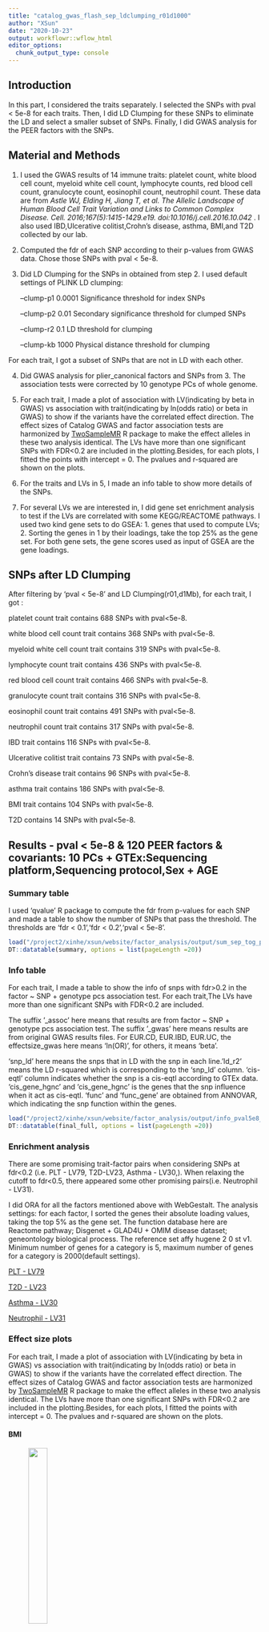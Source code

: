 ```yaml
---
title: "catalog_gwas_flash_sep_ldclumping_r01d1000"
author: "XSun"
date: "2020-10-23"
output: workflowr::wflow_html
editor_options:
  chunk_output_type: console
---
```


## Introduction

In this part, I considered the traits separately. I selected the SNPs with pval < 5e-8 for each traits. Then, I did LD Clumping for these SNPs to eliminate the LD and select a smaller subset of SNPs. Finally, I did GWAS analysis for the PEER factors with the SNPs.


## Material and Methods

1. I used the GWAS results of 14 immune traits: platelet count, white blood cell count, myeloid white cell count, lymphocyte counts, red blood cell count, granulocyte count, eosinophil count, neutrophil count. These data are from *Astle WJ, Elding H, Jiang T, et al. The Allelic Landscape of Human Blood Cell Trait Variation and Links to Common Complex Disease. Cell. 2016;167(5):1415-1429.e19. doi:10.1016/j.cell.2016.10.042* . I also used IBD,Ulcerative colitist,Crohn's disease, asthma, BMI,and T2D collected by our lab.

2. Computed the fdr of each SNP according to their p-values from GWAS data. Chose those SNPs with pval < 5e-8. 

3. Did LD Clumping for the SNPs in obtained from step 2. I used default settings of PLINK LD clumping: 
      
     --clump-p1 0.0001            Significance threshold for index SNPs
     
     --clump-p2 0.01              Secondary significance threshold for clumped SNPs
 
     --clump-r2 0.1               LD threshold for clumping

     --clump-kb 1000               Physical distance threshold for clumping

For each trait, I got a subset of SNPs that are not in LD with each other.

4. Did GWAS analysis for plier_canonical factors and SNPs from 3. The association tests were corrected by 10 genotype PCs of whole genome.

5. For each trait, I made a plot of association with LV(indicating by beta in GWAS) vs association with trait(indicating by ln(odds ratio) or beta in GWAS) to show if the variants have the correlated effect direction. The effect sizes of Catalog GWAS and factor association tests are harmonized by [TwoSampleMR](https://mrcieu.github.io/TwoSampleMR/articles/introduction.html) R package to make the effect alleles in these two analysis identical. The LVs have more than one significant SNPs with FDR<0.2 are included in the plotting.Besides, for each plots, I fitted the points with intercept = 0. The pvalues and r-squared are shown on the plots.

6. For the traits and LVs in 5, I made an info table to show more details of the SNPs. 

7. For several LVs we are interested in, I did gene set enrichment analysis to test if the LVs are correlated with some KEGG/REACTOME pathways. I used two kind gene sets to do GSEA: 1. genes that used to compute LVs; 2. Sorting the genes in 1 by their loadings, take the top 25% as the gene set. For both gene sets, the gene scores used as input of GSEA are the gene loadings.


## SNPs after LD Clumping

After filtering by 'pval < 5e-8' and LD Clumping(r01,d1Mb), for each trait, I got :

platelet count trait contains 688 SNPs with pval<5e-8. 

white blood cell count trait contains 368 SNPs with pval<5e-8. 

myeloid white cell count trait contains 319 SNPs with pval<5e-8. 

lymphocyte count trait contains 436 SNPs with pval<5e-8. 

red blood cell count trait contains 466 SNPs with pval<5e-8. 

granulocyte count trait contains 316 SNPs with pval<5e-8. 

eosinophil count trait contains 491 SNPs with pval<5e-8. 

neutrophil count trait contains 317 SNPs with pval<5e-8. 

IBD trait contains 116 SNPs with pval<5e-8. 

Ulcerative colitist trait contains 73 SNPs with pval<5e-8. 

Crohn's disease trait contains 96 SNPs with pval<5e-8. 

asthma trait contains 186 SNPs with pval<5e-8. 

BMI trait contains 104 SNPs with pval<5e-8. 

T2D contains 14 SNPs with pval<5e-8. 



## Results - pval < 5e-8 & 120 PEER factors & covariants: 10 PCs + GTEx:Sequencing platform,Sequencing protocol,Sex + AGE

### Summary table

I used 'qvalue' R package to compute the fdr from p-values for each SNP and made a table to show the number of SNPs that pass the threshold. The thresholds are 'fdr < 0.1','fdr < 0.2','pval < 5e-8'.

```r
load("/project2/xinhe/xsun/website/factor_analysis/output/sum_sep_tog_pval_flash_wgpc_ldcl_d1k_ageco.rdata")
DT::datatable(summary, options = list(pageLength =20))
```


### Info table

For each trait, I made a table to show the info of snps with fdr>0.2 in the factor ~ SNP + genotype pcs association test. For each trait,The LVs have more than one significant SNPs with FDR<0.2 are included. 

The suffix '_assoc' here means that results are from factor ~ SNP + genotype pcs association test. The suffix '_gwas' here means results are from original GWAS results files. For EUR.CD, EUR.IBD, EUR.UC, the effectsize_gwas here means 'ln(OR)', for others, it means 'beta'. 

'snp_ld' here means the snps that in LD with the snp in each line.'ld_r2' means the LD r-squared which is corresponding to the 'snp_ld' column. 'cis-eqtl' column indicates whether the snp is a cis-eqtl according to GTEx data. 'cis_gene_hgnc' and 'cis_gene_hgnc' is the genes that the snp influence when it act as cis-eqtl. 'func' and 'func_gene' are obtained from ANNOVAR, which indicating the snp function within the genes.

```r
load("/project2/xinhe/xsun/website/factor_analysis/output/info_pval5e8_flash_ld_d1k_ageco.rdata")
DT::datatable(final_full, options = list(pageLength =20))
```


### Enrichment analysis

There are some promising trait-factor pairs when considering SNPs at fdr<0.2 (i.e. PLT - LV79, T2D-LV23, Asthma - LV30,). When relaxing the cutoff to fdr<0.5, there appeared some other promising pairs(i.e. Neutrophil - LV31).

I did ORA for all the factors mentioned above with WebGestalt. The analysis settings: for each factor, I sorted the genes their absolute loading values, taking the top 5% as the gene set. The function database here are Reactome pathway; Disgenet + GLAD4U + OMIM disease dataset; geneontology biological process. The reference set affy hugene 2 0 st v1. Minimum number of genes for a category is 5, maximum number of genes for a category is 2000(default settings).


[PLT - LV79](http://www.webgestalt.org/results/1603486860/#)

[T2D - LV23](http://www.webgestalt.org/results/1603486885/#)

[Asthma - LV30](http://www.webgestalt.org/results/1603502899/#)

[Neutrophil - LV31](http://www.webgestalt.org/results/1603486867/#)



### Effect size plots

For each trait, I made a plot of association with LV(indicating by beta in GWAS) vs association with trait(indicating by ln(odds ratio) or beta in GWAS) to show if the variants have the correlated effect direction. The effect sizes of Catalog GWAS and factor association tests are harmonized by [TwoSampleMR](https://mrcieu.github.io/TwoSampleMR/articles/introduction.html) R package to make the effect alleles in these two analysis identical. The LVs have more than one significant SNPs with FDR<0.2 are included in the plotting.Besides, for each plots, I fitted the points with intercept = 0. The pvalues and r-squared are shown on the plots.

#### BMI 

<figure class="half">
    <img src="https://github.com/xsun1229/factor_analysis/raw/master/output/effectsize_lv90_bmi_pval5e8_flash_d1k_ageco.jpeg" width="30%">
</figure>


#### Eosinophil count 

<figure class="half">
    <img src="https://github.com/xsun1229/factor_analysis/raw/master/output/effectsize_lv73_eo_pval5e8_flash_d1k_ageco.jpeg" width="30%">
</figure>

#### Crohn's disease

<figure class="half">
    <img src="https://github.com/xsun1229/factor_analysis/raw/master/output/effectsize_lv12_EUR.CD_pval5e8_flash_d1k_ageco.jpeg" width="30%">
    <img src="https://github.com/xsun1229/factor_analysis/raw/master/output/effectsize_lv6_EUR.CD_pval5e8_flash_d1k_ageco.jpeg" width="30%">
</figure>

#### IBD

None of the LVs have >1 SNPs at FDR<0.2.

#### Ulcerative colitist

<figure class="half">
    <img src="https://github.com/xsun1229/factor_analysis/raw/master/output/effectsize_lv66_EUR.UC_pval5e8_flash_d1k_ageco.jpeg" width="30%">
    <img src="https://github.com/xsun1229/factor_analysis/raw/master/output/effectsize_lv91_EUR.UC_pval5e8_flash_d1k_ageco.jpeg" width="30%">
</figure>


#### granulocyte count

None of the LVs have >1 SNPs at FDR<0.2.


#### lymphocyte count

<figure class="half">
    <img src="https://github.com/xsun1229/factor_analysis/raw/master/output/effectsize_lv100_lymph_pval5e8_flash_d1k_ageco.jpeg" width="30%">
</figure>

#### myeloid white cell count

None of the LVs have >1 SNPs at FDR<0.2.

#### neutrophil count

<figure class="half">
    <img src="https://github.com/xsun1229/factor_analysis/raw/master/output/effectsize_lv31_neut_pval5e8_flash_d1k_ageco.jpeg" width="30%">
</figure>

#### plt

<figure class="half">
    <img src="https://github.com/xsun1229/factor_analysis/raw/master/output/effectsize_lv79_plt_pval5e8_flash_d1k_ageco.jpeg" width="30%">
    <img src="https://github.com/xsun1229/factor_analysis/raw/master/output/effectsize_lv65_plt_pval5e8_flash_d1k_ageco.jpeg" width="30%">
</figure>

#### rbc

<figure class="half">
    <img src="https://github.com/xsun1229/factor_analysis/raw/master/output/effectsize_lv37_rbc_pval5e8_flash_d1k_ageco.jpeg" width="30%">
    <img src="https://github.com/xsun1229/factor_analysis/raw/master/output/effectsize_lv48_rbc_pval5e8_flash_d1k_ageco.jpeg" width="30%">
</figure>

#### T2D

<img src="https://github.com/xsun1229/factor_analysis/raw/master/output/effectsize_lv23_T2D_pval5e8_flash_d1k_ageco.jpeg" width="30%">

#### asthma

<figure class="half">
    <img src="https://github.com/xsun1229/factor_analysis/raw/master/output/effectsize_lv87_ukb.allasthma_pval5e8_flash_d1k_ageco.jpeg" width="30%">
    <img src="https://github.com/xsun1229/factor_analysis/raw/master/output/effectsize_lv30_ukb.allasthma_pval5e8_flash_d1k_ageco.jpeg" width="30%">
    <img src="https://github.com/xsun1229/factor_analysis/raw/master/output/effectsize_lv42_ukb.allasthma_pval5e8_flash_d1k_ageco.jpeg" width="30%">
</figure>

#### wbc

None of the LVs have >1 SNPs at FDR<0.2.


### Effect size plots- more SNPs

For some promising trait-factor pairs , I relaxed the fdr threshold of the SNPs that used to make effect size plots(from 0.2 to 0.3/0.5)

#### Neutrophil count

The neut ~lv31 is not very promising pairs when considering SNPs at fdr<0.2, but the fitting result at fdr <0.5 is better than the former result . So I post the plots here too.


<figure class="half">
    <img src="https://github.com/xsun1229/factor_analysis/raw/master/output/effectsize_lv31_neut_pval5e8_flash_d1k_ageco.jpeg" width="30%">
    <img src="https://github.com/xsun1229/factor_analysis/raw/master/output/effectsize_lv31_neut_pval5e8_flash_d1k_ageco_fdr03.jpeg" width="30%">
    <img src="https://github.com/xsun1229/factor_analysis/raw/master/output/effectsize_lv31_neut_pval5e8_flash_d1k_ageco_fdr05.jpeg" width="30%">
</figure>


#### platelet

<figure class="half">
    <img src="https://github.com/xsun1229/factor_analysis/raw/master/output/effectsize_lv79_plt_pval5e8_flash_d1k_ageco.jpeg" width="30%">
    <img src="https://github.com/xsun1229/factor_analysis/raw/master/output/effectsize_lv79_plt_pval5e8_flash_d1k_ageco_fdr03.jpeg" width="30%">
    <img src="https://github.com/xsun1229/factor_analysis/raw/master/output/effectsize_lv79_plt_pval5e8_flash_d1k_ageco_fdr05.jpeg" width="30%">
</figure>


#### T2D

<figure class="half">
    <img src="https://github.com/xsun1229/factor_analysis/raw/master/output/effectsize_lv23_T2D_pval5e8_flash_d1k_ageco.jpeg" width="30%">
    <img src="https://github.com/xsun1229/factor_analysis/raw/master/output/effectsize_lv23_T2D_pval5e8_flash_d1k_ageco_fdr03.jpeg" width="30%">
    <img src="https://github.com/xsun1229/factor_analysis/raw/master/output/effectsize_lv23_T2D_pval5e8_flash_d1k_ageco_fdr05.jpeg" width="30%">
</figure>


#### asthma

<figure class="half">
    <img src="https://github.com/xsun1229/factor_analysis/raw/master/output/effectsize_lv30_ukb.allasthma_pval5e8_flash_d1k_ageco.jpeg" width="30%">
    <img src="https://github.com/xsun1229/factor_analysis/raw/master/output/effectsize_lv30_ukb.allasthma_pval5e8_flash_d1k_ageco_fdr03.jpeg" width="30%">
    <img src="https://github.com/xsun1229/factor_analysis/raw/master/output/effectsize_lv30_ukb.allasthma_pval5e8_flash_d1k_ageco_fdr05.jpeg" width="30%">
</figure>




### Effect size plots - checking the reverse causality

To check if the effect size correlation is due to reverse causality: i.e. trait -> LV (trait causally affect LV), instead of LV -> trait (which is what we like to see). I used all SNPs associated with traits(pval<5E-8). The x-axis is the effects of these SNPs on trait, and y-axis is the effects on LV. 

Some pair show p < 0.05, the result may be driven by the possible causal effect of LV -> trait. To test this, I removed the SNPs that are associated with LVs at FDR < 0.2 and made the plots again.

#### Neutrophil count

<figure class="half">
    <img src="https://github.com/xsun1229/factor_analysis/raw/master/output/effectsize_lv31_neut_pval5e8_flash_d1k_ageco_reverse.jpeg" width="30%">
</figure>

<figure class="half">
    <img src="https://github.com/xsun1229/factor_analysis/raw/master/output/effectsize_lv31_neut_pval5e8_flash_d1k_ageco_reverse_remove.jpeg" width="30%">
</figure>

#### platelet count

<figure class="half">
    <img src="https://github.com/xsun1229/factor_analysis/raw/master/output/effectsize_lv79_plt_pval5e8_flash_d1k_ageco_reverse.jpeg" width="30%">
</figure>

<figure class="half">
    <img src="https://github.com/xsun1229/factor_analysis/raw/master/output/effectsize_lv79_plt_pval5e8_flash_d1k_ageco_reverse_remove.jpeg" width="30%">
</figure>

#### T2D

<figure class="half">
    <img src="https://github.com/xsun1229/factor_analysis/raw/master/output/effectsize_lv23_T2D_pval5e8_flash_d1k_ageco_reverse.jpeg" width="30%">
</figure>

<figure class="half">
    <img src="https://github.com/xsun1229/factor_analysis/raw/master/output/effectsize_lv23_T2D_pval5e8_flash_d1k_ageco_reverse_remove.jpeg" width="30%">
</figure>

#### asthma

<figure class="half">
    <img src="https://github.com/xsun1229/factor_analysis/raw/master/output/effectsize_lv30_ukb.allasthma_pval5e8_flash_d1k_ageco_reverse.jpeg" width="30%">
</figure>

<figure class="half">
    <img src="https://github.com/xsun1229/factor_analysis/raw/master/output/effectsize_lv30_ukb.allasthma_pval5e8_flash_d1k_ageco_reverse_remove.jpeg" width="30%">
</figure>



### QQplots - promising pairs

#### Neutrophil count

<figure class="half">
    <img src="https://github.com/xsun1229/factor_analysis/raw/master/output/qq_unif_lv31_neut_flash.jpeg" width="30%">
</figure>

#### platelet count

<figure class="half">
    <img src="https://github.com/xsun1229/factor_analysis/raw/master/output/qq_unif_lv79_plt_flash.jpeg" width="30%">
</figure>

#### T2D

<figure class="half">
    <img src="https://github.com/xsun1229/factor_analysis/raw/master/output/qq_unif_lv23_T2D_flash.jpeg" width="30%">
</figure>

#### asthma

<figure class="half">
    <img src="https://github.com/xsun1229/factor_analysis/raw/master/output/qq_unif_lv30_ukb.allasthma_flash.jpeg" width="30%">
</figure>

### Colocalization

#### Neutrophil count

lv31 top1 snp and its chromosome

```r
load("/project2/xinhe/xsun/website/factor_analysis/output/neut_lv31_coloc.results_flash_d1k.rdata")
note <- c(NA,"no association with either trait","association with trait 1 but not with trait 2","association with trait 2 but not with trait 1","association with trait 1 and trait 2,two independent SNPs"," association with trait 1 and trait 2, one shared SNP")
pval <- cbind(results$summary,note)
knitr::kable(pval, caption = "pvalues in coloclization")
```

<figure class="half">
    <img src="https://github.com/xsun1229/factor_analysis/raw/master/output/coloc_neut_lv31_flash_d1k.jpeg" width="80%">
</figure>


lv31 the second snp and its chromosome

```r
load("/project2/xinhe/xsun/website/factor_analysis/output/neut_lv31_coloc_top2.results_flash_d1k.rdata")
note <- c(NA,"no association with either trait","association with trait 1 but not with trait 2","association with trait 2 but not with trait 1","association with trait 1 and trait 2,two independent SNPs"," association with trait 1 and trait 2, one shared SNP")
pval <- cbind(results$summary,note)
knitr::kable(pval, caption = "pvalues in coloclization")
```

<figure class="half">
    <img src="https://github.com/xsun1229/factor_analysis/raw/master/output/coloc_neut_lv31_flash_d1k_top2.jpeg" width="80%">
</figure>


#### platelet count

lv79 top1 snp and its chromosome

```r
load("/project2/xinhe/xsun/website/factor_analysis/output/plt_lv79_coloc.results_flash_d1k.rdata")
note <- c(NA,"no association with either trait","association with trait 1 but not with trait 2","association with trait 2 but not with trait 1","association with trait 1 and trait 2,two independent SNPs"," association with trait 1 and trait 2, one shared SNP")
pval <- cbind(results$summary,note)
knitr::kable(pval, caption = "pvalues in coloclization")
```

<figure class="half">
    <img src="https://github.com/xsun1229/factor_analysis/raw/master/output/coloc_plt_lv79_flash_d1k.jpeg" width="80%">
</figure>


lv79 the second snp and its chromosome

```r
load("/project2/xinhe/xsun/website/factor_analysis/output/plt_lv79_coloc_top2.results_flash_d1k.rdata")
note <- c(NA,"no association with either trait","association with trait 1 but not with trait 2","association with trait 2 but not with trait 1","association with trait 1 and trait 2,two independent SNPs"," association with trait 1 and trait 2, one shared SNP")
pval <- cbind(results$summary,note)
knitr::kable(pval, caption = "pvalues in coloclization")
```

<figure class="half">
    <img src="https://github.com/xsun1229/factor_analysis/raw/master/output/coloc_plt_lv79_flash_d1k_top2.jpeg" width="80%">
</figure>

#### T2D

The asthma GWAS data doesn't contain the MAF of SNPs which is required in 'coloc' package when performing colocalization analysis. So I just post the plots here. 

lv23 top1 snp and its chromosome

<figure class="half">
    <img src="https://github.com/xsun1229/factor_analysis/raw/master/output/coloc_T2D_lv23_flash_d1k.jpeg" width="80%">
</figure>


lv23 the second snp and its chromosome

<figure class="half">
    <img src="https://github.com/xsun1229/factor_analysis/raw/master/output/coloc_T2D_lv23_flash_d1k_top2.jpeg" width="80%">
</figure>

#### asthma

The asthma GWAS data doesn't contain the MAF of SNPs which is required in 'coloc' package when performing colocalization analysis. So I just post the plots here. 
lv30 top1 snp and its chromosome


<figure class="half">
    <img src="https://github.com/xsun1229/factor_analysis/raw/master/output/coloc_ukb.allasthma_lv30_flash_d1k.jpeg" width="80%">
</figure>


lv30 the second snp and its chromosome


<figure class="half">
    <img src="https://github.com/xsun1229/factor_analysis/raw/master/output/coloc_ukb.allasthma_lv30_flash_d1k_top2.jpeg" width="80%">
</figure>
